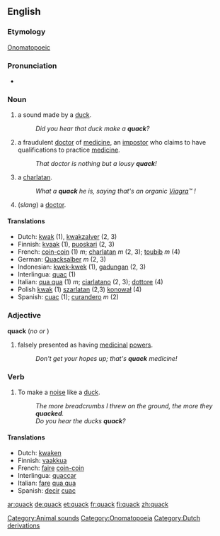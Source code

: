 ==English==

===Etymology===
[[Onomatopoeic]]

===Pronunciation===
*{{audio|en-us-quack.ogg|Audio (US)}}

===Noun===
{{en-noun-reg}}

# a sound made by a [[duck]].
#:''Did you hear that duck make a '''quack'''?''
# a fraudulent [[doctor]] of [[medicine]], an [[impostor]] who claims to have qualifications to practice [[medicine]].
#:''That doctor is nothing but a lousy '''quack'''!''
# a [[charlatan]].
#:''What a '''quack''' he is, saying that's an organic [[Viagra]]&#8482; !'' 
# (''slang'') a [[doctor]].

====Translations====
*Dutch: [[kwak]] (1), [[kwakzalver]] (2, 3)
*Finnish: [[kvaak]] (1), [[puoskari]] (2, 3)
*French: [[coin-coin]] (1) ''m''; [[charlatan]] ''m'' (2, 3); [[toubib]] ''m'' (4)
*German: [[Quacksalber]] ''m'' (2, 3)
*Indonesian: [[kwek-kwek]] (1), [[gadungan]] (2, 3)
*Interlingua: [[quac]] (1)
*Italian: [[qua qua]] (1) ''m''; [[ciarlatano]] (2, 3); [[dottore]] (4)
*Polish [[kwak]] (1) [[szarlatan]] (2,3) [[konował]] (4)
*Spanish: [[cuac]] (1); [[curandero]] ''m'' (2)

===Adjective===
'''quack'''  (''no'' {{compar}} ''or'' {{superl}})

# falsely presented as having [[medicinal]] [[power]]s.
#:''Don't get your hopes up; that's '''quack''' medicine!''

===Verb===
{{en-infl-reg-consonant|quack||}}

# To make a [[noise]] like a [[duck]].
#:''The more breadcrumbs I threw on the ground, the more they '''quacked'''.''
#:''Do you hear the ducks '''quack'''?''

====Translations====
*Dutch: [[kwaken]]
*Finnish: [[vaakkua]]
*French: [[faire]] [[coin-coin]]
*Interlingua: [[quaccar]]
*Italian: [[fare]] [[qua qua]]
*Spanish: [[decir]] [[cuac]]

[[Category:Animal sounds]]
[[Category:Onomatopoeia]]
[[Category:Dutch derivations]]

[[ar:quack]]
[[de:quack]]
[[et:quack]]
[[fr:quack]]
[[fi:quack]]
[[zh:quack]]